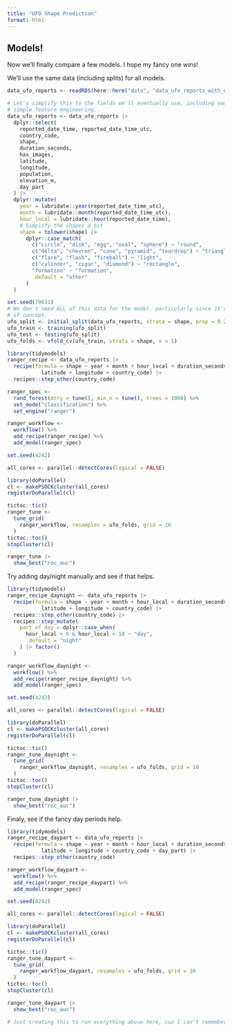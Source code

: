 ```yaml
---
title: "UFO Shape Prediction"
format: html
---
```


## Models!

Now we'll finally compare a few models.
I hope my fancy one wins!

We'll use the same data (including splits) for all models.

```r
data_ufo_reports <- readRDS(here::here("data", "data_ufo_reports_with_day_part.rds"))

# Let's simplify this to the fields we'll eventually use, including some super
# simple feature engineering.
data_ufo_reports <- data_ufo_reports |> 
  dplyr::select(
    reported_date_time, reported_date_time_utc,
    country_code,
    shape,
    duration_seconds,
    has_images,
    latitude,
    longitude,
    population,
    elevation_m,
    day_part
  ) |> 
  dplyr::mutate(
    year = lubridate::year(reported_date_time_utc),
    month = lubridate::month(reported_date_time_utc),
    hour_local = lubridate::hour(reported_date_time),
    # Simplify the shapes a bit
    shape = tolower(shape) |> 
      dplyr::case_match(
        c("circle", "disk", "egg", "oval", "sphere") ~ "round",
        c("delta", "chevron", "cone", "pyramid", "teardrop") ~ "triangle",
        c("flare", "flash", "fireball") ~ "light",
        c("cylinder", "cigar", "diamond") ~ "rectangle",
        "formation" ~ "formation",
        .default = "other"
      )
  )

set.seed(70631)
# We don't need ALL of this data for the model, particularly since it's a proof
# of concept.
ufo_split <- initial_split(data_ufo_reports, strata = shape, prop = 0.25)
ufo_train <- training(ufo_split)
ufo_test <- testing(ufo_split)
ufo_folds <- vfold_cv(ufo_train, strata = shape, v = 5)
```

```r
library(tidymodels)
ranger_recipe <- data_ufo_reports |> 
  recipe(formula = shape ~ year + month + hour_local + duration_seconds + 
           latitude + longitude + country_code) |> 
  recipes::step_other(country_code)

ranger_spec <- 
  rand_forest(mtry = tune(), min_n = tune(), trees = 1000) %>% 
  set_mode("classification") %>% 
  set_engine("ranger") 

ranger_workflow <- 
  workflow() %>% 
  add_recipe(ranger_recipe) %>% 
  add_model(ranger_spec) 

set.seed(4242)

all_cores <- parallel::detectCores(logical = FALSE)

library(doParallel)
cl <- makePSOCKcluster(all_cores)
registerDoParallel(cl)

tictoc::tic()
ranger_tune <-
  tune_grid(
    ranger_workflow, resamples = ufo_folds, grid = 10
  )
tictoc::toc()
stopCluster(cl)

ranger_tune |> 
  show_best("roc_auc")
```

Try adding day/night manually and see if that helps.

```r
library(tidymodels)
ranger_recipe_daynight <- data_ufo_reports |> 
  recipe(formula = shape ~ year + month + hour_local + duration_seconds + 
           latitude + longitude + country_code) |> 
  recipes::step_other(country_code) |> 
  recipes::step_mutate(
    part_of_day = dplyr::case_when(
      hour_local > 6 & hour_local < 18 ~ "day",
      .default = "night"
    ) |> factor()
  )

ranger_workflow_daynight <- 
  workflow() %>% 
  add_recipe(ranger_recipe_daynight) %>% 
  add_model(ranger_spec) 

set.seed(4242)

all_cores <- parallel::detectCores(logical = FALSE)

library(doParallel)
cl <- makePSOCKcluster(all_cores)
registerDoParallel(cl)

tictoc::tic()
ranger_tune_daynight <-
  tune_grid(
    ranger_workflow_daynight, resamples = ufo_folds, grid = 10
  )
tictoc::toc()
stopCluster(cl)

ranger_tune_daynight |> 
  show_best("roc_auc")
```

Finaly, see if the fancy day periods help.

```r
library(tidymodels)
ranger_recipe_daypart <- data_ufo_reports |> 
  recipe(formula = shape ~ year + month + hour_local + duration_seconds + 
           latitude + longitude + country_code + day_part) |> 
  recipes::step_other(country_code)

ranger_workflow_daypart <- 
  workflow() %>% 
  add_recipe(ranger_recipe_daypart) %>% 
  add_model(ranger_spec) 

set.seed(4242)

all_cores <- parallel::detectCores(logical = FALSE)

library(doParallel)
cl <- makePSOCKcluster(all_cores)
registerDoParallel(cl)

tictoc::tic()
ranger_tune_daypart <-
  tune_grid(
    ranger_workflow_daypart, resamples = ufo_folds, grid = 10
  )
tictoc::toc()
stopCluster(cl)

ranger_tune_daypart |> 
  show_best("roc_auc")
```

```r
# Just creating this to run everything above here, cuz I can't remember the hotkey.
```
